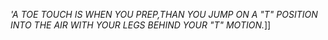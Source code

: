 '''A TOE TOUCH IS WHEN YOU PREP,THAN YOU JUMP ON A "T" POSITION INTO THE AIR WITH YOUR LEGS BEHIND YOUR "T" MOTION.'']]